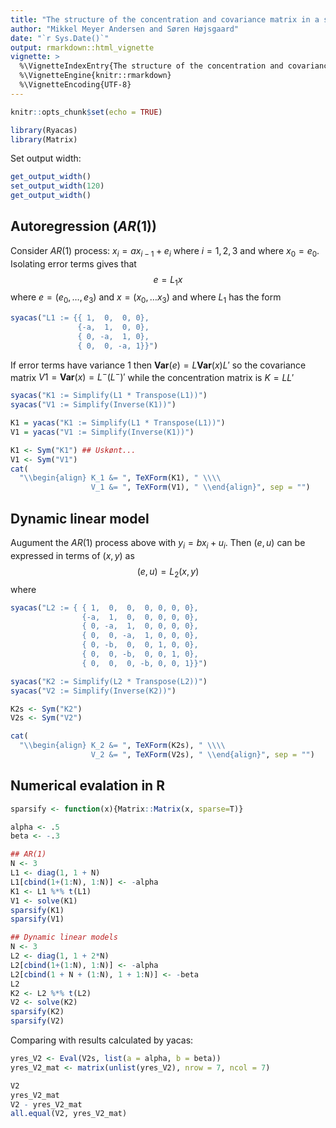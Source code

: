 ```yaml
---
title: "The structure of the concentration and covariance matrix in a simple state-space model"
author: "Mikkel Meyer Andersen and Søren Højsgaard"
date: "`r Sys.Date()`"
output: rmarkdown::html_vignette
vignette: >
  %\VignetteIndexEntry{The structure of the concentration and covariance matrix in a simple state-space model}
  %\VignetteEngine{knitr::rmarkdown}
  %\VignetteEncoding{UTF-8}
---
```


```r
knitr::opts_chunk$set(echo = TRUE)
```

```r
library(Ryacas)
library(Matrix)
```

Set output width:

```r
get_output_width()
set_output_width(120)
get_output_width()
```



## Autoregression ($AR(1)$)

Consider $AR(1)$ process: $x_i = a x_{i-1} + e_i$ where $i=1,2,3$ and where $x_0=e_0$. Isolating error terms gives that
$$
 e = L_1 x
$$
where $e=(e_0, \dots, e_3)$ and $x=(x_0, \dots x_3)$ and where $L_1$ has the form
```r
syacas("L1 := {{ 1,  0,  0, 0}, 
               {-a,  1,  0, 0}, 
               { 0, -a,  1, 0}, 
               { 0,  0, -a, 1}}")
```

If error terms have variance $1$ then $\mathbf{Var}(e)=L \mathbf{Var}(x) L'$ so the covariance matrix $V1=\mathbf{Var}(x) = L^- (L^-)'$ while the concentration matrix is $K=L L'$

```r
syacas("K1 := Simplify(L1 * Transpose(L1))")
syacas("V1 := Simplify(Inverse(K1))")
```

```r
K1 = yacas("K1 := Simplify(L1 * Transpose(L1))")
V1 = yacas("V1 := Simplify(Inverse(K1))")
```

```r
K1 <- Sym("K1") ## Uskønt...
V1 <- Sym("V1")
cat(
  "\\begin{align} K_1 &= ", TeXForm(K1), " \\\\ 
                  V_1 &= ", TeXForm(V1), " \\end{align}", sep = "")
```

## Dynamic linear model

Augument the $AR(1)$ process above with $y_i=b x_i + u_i$. Then
$(e,u)$ can be expressed in terms of $(x,y)$ as
$$
(e,u) = L_2(x,y)
$$
where
```r
syacas("L2 := { { 1,  0,  0,  0, 0, 0, 0}, 
                {-a,  1,  0,  0, 0, 0, 0},   
                { 0, -a,  1,  0, 0, 0, 0}, 
                { 0,  0, -a,  1, 0, 0, 0},
                { 0, -b,  0,  0, 1, 0, 0}, 
                { 0,  0, -b,  0, 0, 1, 0}, 
                { 0,  0,  0, -b, 0, 0, 1}}")
```

```r
syacas("K2 := Simplify(L2 * Transpose(L2))")
syacas("V2 := Simplify(Inverse(K2))")

K2s <- Sym("K2")
V2s <- Sym("V2")
```

```r
cat(
  "\\begin{align} K_2 &= ", TeXForm(K2s), " \\\\ 
                  V_2 &= ", TeXForm(V2s), " \\end{align}", sep = "")
```


## Numerical evalation in R

```r
sparsify <- function(x){Matrix::Matrix(x, sparse=T)}

alpha <- .5
beta <- -.3

## AR(1)
N <- 3
L1 <- diag(1, 1 + N)
L1[cbind(1+(1:N), 1:N)] <- -alpha
K1 <- L1 %*% t(L1)
V1 <- solve(K1)
sparsify(K1)
sparsify(V1)

## Dynamic linear models
N <- 3
L2 <- diag(1, 1 + 2*N)
L2[cbind(1+(1:N), 1:N)] <- -alpha
L2[cbind(1 + N + (1:N), 1 + 1:N)] <- -beta
L2
K2 <- L2 %*% t(L2)
V2 <- solve(K2)
sparsify(K2)
sparsify(V2)
```

Comparing with results calculated by yacas:

```r
yres_V2 <- Eval(V2s, list(a = alpha, b = beta))
yres_V2_mat <- matrix(unlist(yres_V2), nrow = 7, ncol = 7)

V2
yres_V2_mat
V2 - yres_V2_mat
all.equal(V2, yres_V2_mat)
```

